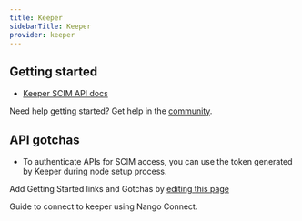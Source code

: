 ```yaml
---
title: Keeper
sidebarTitle: Keeper
provider: keeper
---
```



<Overview />


## Getting started

-   [Keeper SCIM API docs](https://docs.keeper.io/en/enterprise-guide/user-and-team-provisioning/automated-provisioning-with-scim)

<Tip>Need help getting started? Get help in the [community](https://nango.dev/slack).</Tip>

## API gotchas

- To authenticate APIs for SCIM access, you can use the token generated by Keeper during node setup process.

<Note>Add Getting Started links and Gotchas by [editing this page](https://github.com/nangohq/nango/tree/master/docs-v2/integrations/all/keeper.mdx)</Note>

<Card title="Connect to keeper" icon="link" href="/integrations/all/keeper/connect" horizontal>
  Guide to connect to keeper using Nango Connect.
</Card>
